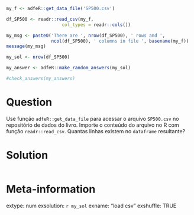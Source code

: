 ```r
my_f <- adfeR::get_data_file('SP500.csv')

df_SP500 <- readr::read_csv(my_f, 
                     col_types = readr::cols())

my_msg <- paste0('There are ', nrow(df_SP500), ' rows and ', 
                 ncol(df_SP500), ' columns in file ', basename(my_f))
message(my_msg)

my_sol <- nrow(df_SP500)
```

```r
my_answer <- adfeR::make_random_answers(my_sol)

#check_answers(my_answers)
```

Question
========

Use função `adfeR::get_data_file` para acessar o arquivo `SP500.csv` no repositório de dados do livro. Importe o conteúdo do arquivo no R com função  `readr::read_csv`. Quantas linhas existem no `dataframe` resultante?


Solution
================

```r
```

Meta-information
================
extype: num
exsolution: `r my_sol`
exname: "load csv"
exshuffle: TRUE

